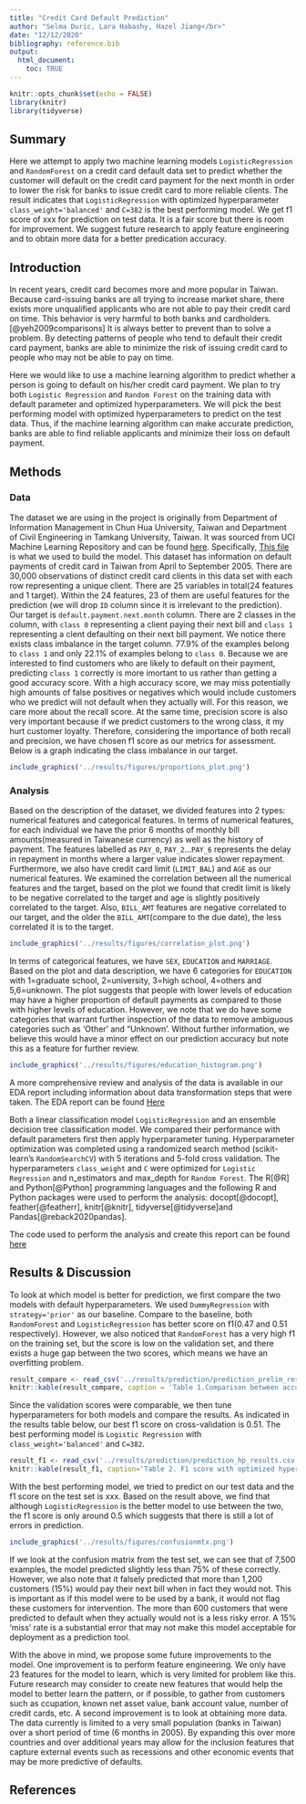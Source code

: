 ```yaml
---
title: "Credit Card Default Prediction"
author: "Selma Duric, Lara Habashy, Hazel Jiang</br>"
date: "12/12/2020"
bibliography: reference.bib
output: 
  html_document:
    toc: TRUE
---
```


```r
knitr::opts_chunk$set(echo = FALSE)
library(knitr)
library(tidyverse)
```

## Summary

Here we attempt to apply two machine learning models `LogisticRegression` and `RandomForest` on a credit card default data set to predict whether the customer will default on the credit card payment for the next month in order to lower the risk for banks to issue credit card to more reliable clients. The result indicates that `LogisticRegression` with optimized hyperparameter `class_weight='balanced'` and `C=382` is the best performing model. We get f1 score of xxx for prediction on test data. It is a fair score but there is room for improvement. We suggest future research to apply feature engineering and to obtain more data for a better predication accuracy.

## Introduction

In recent years, credit card becomes more and more popular in Taiwan. Because card-issuing banks are all trying to increase market share, there exists more unqualified applicants who are not able to pay their credit card on time. This behavior is very harmful to both banks and cardholders.[@yeh2009comparisons] It is always better to prevent than to solve a problem. By detecting patterns of people who tend to default their credit card payment, banks are able to minimize the risk of issuing credit card to people who may not be able to pay on time.

Here we would like to use a machine learning algorithm to predict whether a person is going to default on his/her credit card payment. We plan to try both `Logistic Regression` and `Random Forest` on the training data with default parameter and optimized hyperparameters. We will pick the best performing model with optimized hyperparameters to predict on the test data. Thus, if the machine learning algorithm can make accurate prediction, banks are able to find reliable applicants and minimize their loss on default payment. 

## Methods

### Data

The dataset we are using in the project is originally from Department of Information Management in Chun Hua University, Taiwan and Department of Civil Engineering in Tamkang University, Taiwan. It was sourced from UCI Machine Learning Repository and can be found [here](http://archive.ics.uci.edu/ml/datasets/default+of+credit+card+clients#). Specifically, [This file](http://archive.ics.uci.edu/ml/machine-learning-databases/00350/default%20of%20credit%20card%20clients.xls) is what we used to build the model. This dataset has information on default payments of credit card in Taiwan from April to September 2005. There are 30,000 observations of distinct credit card clients in this data set with each row representing a unique client. There are 25 variables in total(24 features and 1 target). Within the 24 features, 23 of them are useful features for the prediction (we will drop `ID` column since it is irrelevant to the prediction). Our target is `default.payment.next.month` column. There are 2 classes in the column, with `class 0` representing a client paying their next bill and `class 1` representing a clent defaulting on their next bill payment. We notice there exists class imbalance in the target column. 77.9% of the examples belong to `class 1` and only 22.1% of examples belong to `class 0`. Because we are interested to find customers who are likely to default on their payment, predicting `class 1` correctly is more imortant to us rather than getting a good accuracy score. With a high accuracy score, we may miss potentially high amounts of false positives or negatives which would include customers who we predict will not default when they actually will. For this reason, we care more about the recall score. At the same time, precision score is also very important because if we predict customers to the wrong class, it my hurt customer loyalty. Therefore, considering the importance of both recall and precision, we have chosen f1 score as our metrics for assessment. Below is a graph indicating the class imbalance in our target.

```r
include_graphics('../results/figures/proportions_plot.png')
```

### Analysis

Based on the description of the dataset, we divided features into 2 types: numerical features and categorical features. In terms of numerical features, for each individual we have the prior 6 months of monthly bill amounts(measured in Taiwanese currency) as well as the history of payment. The features labelled as `PAY_0`, `PAY_2`...`PAY_6` represents the delay in repayment in months where a larger value indicates slower repayment. Furthermore, we also have credit card limit (`LIMIT_BAL`) and `AGE` as our numerical features. We examined the correlation between all the numerical features and the target, based on the plot we found that credit limit is likely to be negative correlated to the target and age is slightly positively correlated to the target. Also, `BILL_AMT` features are negative correlated to our target, and the older the `BILL_AMT`(compare to the due date), the less correlated it is to the target. 

```r
include_graphics('../results/figures/correlation_plot.png')
```

In terms of categorical features, we have `SEX`, `EDUCATION` and `MARRIAGE`. Based on the plot and data description, we have 6 categories for `EDUCATION` with 1=graduate school, 2=university, 3=high school, 4=others and 5,6=unknown. The plot suggests that people with lower levels of education may have a higher proportion of default payments as compared to those with higher levels of education. However, we note that we do have some categories that warrant further inspection of the data to remove ambiguous categories such as 'Other' and "Unknown'. Without further information, we believe this would have a minor effect on our prediction accuracy but note this as a feature for further review.

```r
include_graphics('../results/figures/education_histogram.png')
```

A more comprehensive review and analysis of the data is available in our EDA report including information about data transformation steps that were taken. The EDA report can be found [Here](https://github.com/UBC-MDS/DSCI522_group_12/blob/main/src/project_eda.md)


Both a linear classification model `LogisticRegression` and an ensemble decision tree classification model. We compared their performance with default parameters first then apply hyperparameter tuning. Hyperparameter optimization was completed using a randomized search method (scikit-learn's `RandomSearchCV`) with 5 iterations and 5-fold cross validation. The hyperparameters `class_weight` and `C` were optimized for `Logistic Regression` and n_estimators and max_depth for `Random Forest`. The R[@R] and Python[@Python] programming languages and the following R and Python packages were used to perform the analysis: docopt[@docopt], feather[@featherr], knitr[@knitr], tidyverse[@tidyverse]and Pandas[@reback2020pandas].

The code used to perform the analysis and create this report can be found [here](https://github.com/UBC-MDS/DSCI522_group_12/tree/main/src)

## Results & Discussion

To look at which model is better for prediction, we first compare the two models with default hyperparameters. We used `DummyRegression` with `strategy='prior'` as our baseline. Compare to the baseline, both `RandomForest` and `LogisticRegression` has better score on f1(0.47 and 0.51 respectively). However, we also noticed that `RandomForest` has a very high f1 on the training set, but the score is low on the validation set, and there exists a huge gap between the two scores, which means we have an overfitting problem. 

```r
result_compare <- read_csv('../results/prediction/prediction_prelim_results.csv')
knitr::kable(result_compare, caption = 'Table 1.Comparison between accuracy and f1 with default hyperparameters on training set ')
```

Since the validation scores were comparable, we then tune hyperparameters for both models and compare the results. As indicated in the results table below, our best f1 score on cross-validation is 0.51. The best performing model is `Logistic Regression` with `class_weight='balanced'` and `C=382`.

```r
result_f1 <- read_csv('../results/prediction/prediction_hp_results.csv')
knitr::kable(result_f1, caption='Table 2. F1 score with optimized hyperpamaters for each model')
```

With the best performing model, we tried to predict on our test data and the f1 score on the test set is xxx. Based on the result above, we find that although `LogisticRegression` is the better model to use between the two, the f1 score is only around 0.5 which suggests that there is still a lot of errors in prediction.

```r
include_graphics('../results/figures/confusionmtx.png')
```
If we look at the confusion matrix from the test set, we can see that of 7,500 examples, the model predicted slightly less than 75% of these correctly. However, we also note that it falsely predicted that more than 1,200 customers (15%) would pay their next bill when in fact they would not. This is important as if this model were to be used by a bank, it would not flag these customers for intervention. The more than 600 customers that were predicted to default when they actually would not is a less risky error. A 15% 'miss' rate is a substantial error that may not make this model acceptable for deployment as a prediction tool.

With the above in mind, we propose some future improvements to the model. One improvement is to perform feature engineering. We only have 23 features for the model to learn, which is very limited for problem like this. Future research may consider to create new features that would help the model to better learn the pattern, or if possible, to gather from customers such as ccupation, known net asset value, bank account value, number of credit cards, etc.
A second improvement is to look at obtaining more data. The data currently is limited to a very small population (banks in Taiwan) over a short period of time (6 months in 2005). By expanding this over more countries and over additional years may allow for the inclusion features that capture external events such as recessions and other economic events that may be more predictive of defaults.

## References

